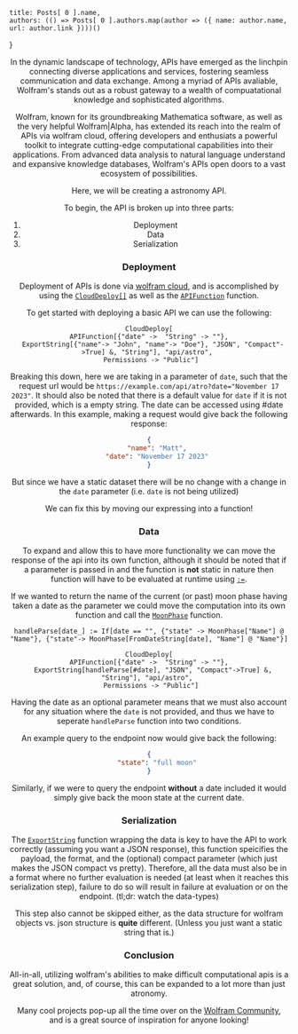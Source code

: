 

    title: Posts[ 0 ].name,
    authors: (() => Posts[ 0 ].authors.map(author => ({ name: author.name, url: author.link })))()

}

<Header title={Posts[ 0 ].name} authors={ Posts[ 0 ].authors } id={Posts[ 0 ].id} />

In the dynamic landscape of technology, APIs have emerged as the linchpin connecting diverse applications and services, fostering seamless communication and data exchange.
Among a myriad of APIs avaliable, Wolfram's stands out as a robust gateway to a wealth of compuatational knowledge and sophisticated algorithms.

Wolfram, known for its groundbreaking Mathematica software, as well as the very helpful Wolfram|Alpha, has extended its reach into the realm of APIs via wolfram cloud, offering developers and enthusiats a powerful toolkit to integrate cutting-edge computational capabilities into their applications.
From advanced data analysis to natural language understand and expansive knowledge databases, Wolfram's APIs open doors to a vast ecosystem of possibilities. 

Here, we will be creating a astronomy API.

To begin, the API is broken up into three parts:
1. Deployment
2. Data
3. Serialization

### Deployment

Deployment of APIs is done via [wolfram cloud](https://wolframcloud.com), and is accomplished by using the [`CloudDeploy[]`](https://reference.wolfram.com/language/ref/CloudDeploy.html) as well as the [`APIFunction`](https://reference.wolfram.com/language/ref/APIFunction.html) function.

To get started with deploying a basic API we can use the following:
```wolfram
CloudDeploy[
 APIFunction[{"date" ->  "String" -> ""}, 
  ExportString[{"name"-> "John", "name"-> "Doe"}, "JSON", "Compact"->True] &, "String"], "api/astro", 
 Permissions -> "Public"]
```

Breaking this down, here we are taking in a parameter of `date`, such that the request url would be `https://example.com/api/atro?date="November 17 2023"`.
It should also be noted that there is a default value for `date` if it is not provided, which is a empty string. The date can be accessed using #date afterwards.
In this example, making a request would give back the following response:
```json title="GET https://example.com/api/atro?date=November 17 2023"
{
    "name": "Matt",
    "date": "November 17 2023"
}
```

But since we have a static dataset there will be no change with a change in the `date` parameter (i.e. `date` is not being utilized)

We can fix this by moving our expressing into a function!

### Data

To expand and allow this to have more functionality we can move the response of the api into its own function, although it should be noted that if a parameter is passed in and the function is __not__ static in nature then function will have to be evaluated at runtime using [`:=`](https://reference.wolfram.com/language/ref/SetDelayed.html).

If we wanted to return the name of the current (or past) moon phase having taken a date as the parameter we could move the computation into its own function and call the [`MoonPhase`](https://reference.wolfram.com/language/ref/MoonPhase.html) function.

```wolfram
handleParse[date_] := If[date == "", {"state" -> MoonPhase["Name"] @ "Name"}, {"state"-> MoonPhase[FromDateString[date], "Name"] @ "Name"}]

CloudDeploy[
 APIFunction[{"date" ->  "String" -> ""}, 
  ExportString[handleParse[#date], "JSON", "Compact"->True] &, "String"], "api/astro", 
 Permissions -> "Public"]
```

Having the date as an optional parameter means that we must also account for any situation where the `date` is not provided, and thus we have to seperate `handleParse` function into two conditions.

An example query to the endpoint now would give back the following:
```json title="GET https://example.com/api/atro?date=November 1 2001"
{
    "state": "full moon"
}
```

Similarly, if we were to query the endpoint __without__ a date included it would simply give back the moon state at the current date.

### Serialization

The [`ExportString`](https://reference.wolfram.com/language/ref/ExportString.html?q=ExportString) function wrapping the data is key to have the API to work correctly (assuming you want a JSON response), this function speicifies the payload, the format, and the (optional) compact parameter (which just makes the JSON compact vs pretty).
Therefore, all the data must also be in a format where no further evaluation is needed (at least when it reaches this serialization step), failure to do so will result in failure at evaluation or on the endpoint. (tl;dr: watch the data-types)

This step also cannot be skipped either, as the data structure for wolfram objects vs. json structure is __quite__ different. (Unless you just want a static string that is.)


### Conclusion

All-in-all, utilizing wolfram's abilities to make difficult computational apis is a great solution, and, of course, this can be expanded to a lot more than just atronomy.

Many cool projects pop-up all the time over on the [Wolfram Community](https://community.wolfram.com), and is a great source of inspiration for anyone looking!